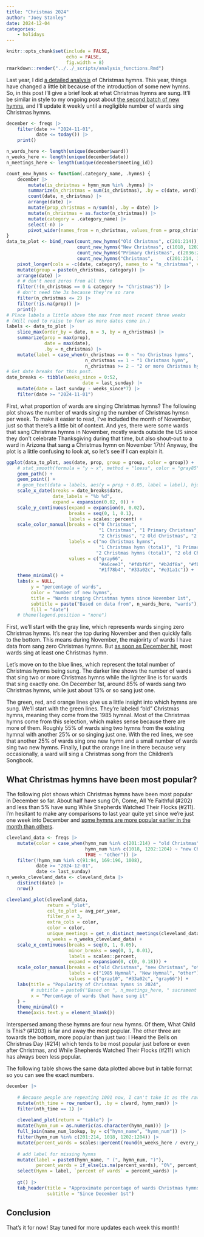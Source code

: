 ```yaml
---
title: "Christmas 2024"
author: "Joey Stanley"
date: 2024-12-04
categories:
    - holidays
---
```


```r
knitr::opts_chunk$set(include = FALSE,
                      echo = FALSE,
                      fig.width = 8)
rmarkdown::render("../../_scripts/analysis_functions.Rmd")
```

Last year, I did [a detailed analysis](/posts/christmas) of Christmas hymns. This year, things have changed a little bit because of the introduction of some new hymns. So, in this post I'll give a brief look at what Christmas hymns are sung. It'll be similar in style to my ongoing post about [the second batch of new hymns](/posts/new_hymns_batch2), and I'll update it weekly until a negligible number of wards sing Christmas hymns. 

```r
december <- freqs |> 
    filter(date >= "2024-11-01",
           date <= today()) |> 
    print()

n_wards_here <- length(unique(december$ward))
n_weeks_here <- length(unique(december$date))
n_meetings_here <- length(unique(december$meeting_id))
```



```r
count_new_hymns <- function(.category_name, .hymns) {
    december |> 
        mutate(is_christmas = hymn_num %in% .hymns) |>
        summarize(n_christmas = sum(is_christmas), .by = c(date, ward)) |>
        count(date, n_christmas) |>
        arrange(date) |>
        mutate(prop_christmas = n/sum(n), .by = date) |>
        mutate(n_christmas = as.factor(n_christmas)) |>
        mutate(category = .category_name) |>
        select(-n) |>
        pivot_wider(names_from = n_christmas, values_from = prop_christmas)
}
data_to_plot <- bind_rows(count_new_hymns("Old Christmas", c(201:214)), 
                          count_new_hymns("New Christmas", c(1018, 1202:1204)), 
                          count_new_hymns("Primary Christmas", c(2036:2054)),
                          count_new_hymns("Christmas",     c(201:214, 1018, 1202:1204))) |> 
    pivot_longer(cols = -c(date, category), names_to = "n_christmas", values_to = "prop") |>
    mutate(group = paste(n_christmas, category)) |>
    arrange(date) |>
    # # don't need zeros from all three
    filter(!(n_christmas == 0 & category != "Christmas")) |>
    # don't need the 3s because they're so rare
    filter(n_christmas <= 2) |>
    filter(!is.na(prop)) |>
    print()
# Place labels a little above the max from most recent three weeks
# (Will need to raise to four as more dates come in.)
labels <- data_to_plot |> 
    slice_max(order_by = date, n = 3, by = n_christmas) |> 
    summarize(prop = max(prop), 
              date = max(date),
              .by = n_christmas) |> 
    mutate(label = case_when(n_christmas == 0 ~ "no Christmas hymns",
                             n_christmas == 1 ~ "1 Christmas hymn",
                             n_christmas >= 2 ~ "2 or more Christmas hymns"))
# Get date breaks for this post.
date_breaks <- tibble(weeks_since = 0:52,
                            date = last_sunday) |> 
    mutate(date = last_sunday - weeks_since*7) |> 
    filter(date >= "2024-11-01")
```

First, what proportion of wards are singing Christmas hymns? The following plot shows the number of wards singing the number of Christmas hymsn per week. To make it easier to read, I've included the month of November, just so that there's a little bit of context. And yes, there were some wards that sang Christmas hymns in November, mostly wards outside the US since they don't celebrate Thanksgiving during that time, but also shout-out to a ward in Arizona that sang a Christmas hymn on November 17th! Anyway, the plot is a little confusing to look at, so let's see if I can explain it. 

<!--For now, I won't show a plot because it's only been one week, but I can summarize it in bullet points instead:

* 96.4% of wards sang at least one Christmas hymn.
* 12.5% of wards sang just one Christmas hymn.
* 83.5% of wards sang two or more Christmas hymns. (There was one ward that did three---yes, even on Fast Sunday---because they sang two closing hymns, both of which were Christmas. I've never seen that before!)
* 22.7% of wards sang one of the new hymns. The most common was <hymn>What Child Is This? (#1203)</hymn> by a fair margin, though see the figure below for some more detail. 
-->




```r
ggplot(data_to_plot, aes(date, prop, group = group, color = group)) +
    # stat_smooth(formula = "y ~ x", method = "loess", color = "gray85", alpha = 0.25) +
    geom_path() +
    geom_point() +
    # geom_text(data = labels, aes(y = prop + 0.05, label = label), hjust = 1) +
    scale_x_date(breaks = date_breaks$date,
                 date_labels = "%b %d",
                 expand = expansion(0.02, 0)) +
    scale_y_continuous(expand = expansion(0, 0.02),
                       breaks = seq(0, 1, 0.1),
                       labels = scales::percent) +
    scale_color_manual(breaks = c("0 Christmas",
                                  "1 Christmas", "1 Primary Christmas", "1 Old Christmas", "1 New Christmas",
                                  "2 Christmas", "2 Old Christmas", "2 New Christmas"),
                       labels = c("no Christmas hymns",
                                  "1 Christmas hymn (total)", "1 Primary Christmas", "1 old Christmas hymn", "1 new Christmas hymn",
                                 "2 Christmas hymns (total)", "2 old Christmas hymns","2 new Christmas hymns"),
                       values = c("gray66", 
                                  "#a6cee3", "#fdbf6f", "#b2df8a", "#fb9a99",
                                  "#1f78b4", "#33a02c", "#e31a1c")) +
    theme_minimal() +
    labs(x = NULL,
         y = "percentage of wards",
         color = "number of new hymns",
         title = "Wards singing Christmas hymns since November 1st",
         subtitle = paste("Based on data from", n_wards_here, "wards"),
         fill = "date")
    # theme(legend.position = "none")
```


First, we'll start with the gray line, which represents wards singing zero Christmas hymns. It's near the top during November and then quickly falls to the bottom. This means during November, the majorirty of wards I have data from sang zero Christmas hymns. But [as soon as December hit](/posts/Christmas), most wards sing at least one Christmas hymn. 

Let's move on to the blue lines, which represent the total number of Christmas hymns being sung. The darker line shows the number of wards that sing two or more Christmas hymns while the lighter line is for wards that sing exactly one. On December 1st, around 85% of wards sang two Christmas hymns, while just about 13% or so sang just one. 

The green, red, and orange lines give us a little insight into which hymns are sung. We'll start with the green lines. They're labeled "old" Christmas hymns, meaning they come from the 1985 hymnal. Most of the Christmas hymns come from this selection, which makes sense because there are more of them. Roughly 55% of wards sing two hymns from the existing hymnal with another 25% or so singing just one. With the red lines, we see that another 25% of wards sing one new hymn and a small number of wards sing two new hymns. Finally, I put the orange line in there because very occasionally, a ward will sing a Christmas song from the Children's Songbook. 


## What Christmas hymns have been most popular?

The following plot shows which Christmas hymns have been most popular in December so far. About half have sung <hymn>Oh, Come, All Ye Faithful (#202)</hymn> and less than 5% have sung <hymn>While Shepherds Watched Their Flocks (#211)</hymn>. I'm hesitant to make any comparisons to last year quite yet since we're just one week into December and [some hymns are more popular earlier in the month than others](/posts/christmas/#trends-within-december). 

```r
cleveland_data <- freqs |> 
    mutate(color = case_when(hymn_num %in% c(201:214) ~ "old Christmas",
                             hymn_num %in% c(1018, 1202:1204) ~ "new Christmas",
                             TRUE ~ "other")) |> 
    filter(!hymn_num %in% c(91:94, 169:196, 1008),
           date >= "2024-12-01", 
           date <= last_sunday)
n_weeks_cleveland_data <- cleveland_data |> 
    distinct(date) |> 
    nrow()

cleveland_plot(cleveland_data, 
               return = "plot", 
               col_to_plot = avg_per_year,
               filter_n = 3,
               extra_cols = color,
               color = color,
               unique_meetings = get_n_distinct_meetings(cleveland_data),
               n_weeks = n_weeks_cleveland_data) + 
    scale_x_continuous(breaks = seq(0, 1, 0.05),
                       minor_breaks = seq(0, 1, 0.01),
                       labels = scales::percent,
                       expand = expansion(0, c(0, 0.18))) +
    scale_color_manual(breaks = c("old Christmas", "new Christmas", "other"),
                       labels = c("1985 Hymnal", "New Hymnal", "other"),
                       values = c("gray10", "#33a02c", "gray66")) + 
    labs(title = "Popularity of Christmas hymns in 2024",
         # subtitle = paste0("Based on ", n_meetings_here, " sacrament meetings from ", n_wards_here, " wards")) +
         x = "Percentage of wards that have sung it"
    ) + 
    theme_minimal() +
    theme(axis.text.y = element_blank())
```


Interspersed among these hymns are four new hymns. Of them, <hymn>What Child Is This? (#1203)</hymn> is far and away the most popular. The other three are towards the bottom, more popular than just two: <hymn>I Heard the Bells on Christmas Day (#214)</hymn> which tends to be most popular just before or even after Christmas, and <hymn>While Shepherds Watched Their Flocks (#211)</hymn> which has always been less popular.

The following table shows the same data plotted above but in table format so you can see the exact numbers.

```r
december |> 
    
    # Because people are repeating 1001 now, I can't take it as the raw frequency. I'll have to remove duplicates.
    mutate(nth_time = row_number(), .by = c(ward, hymn_num)) |> 
    filter(nth_time == 1) |> 
    
    cleveland_plot(return = "table") |> 
    mutate(hymn_num = as.numeric(as.character(hymn_num))) |> 
    full_join(name_num_lookup, by = c("hymn_name", "hymn_num")) |> 
    filter(hymn_num %in% c(201:214, 1018, 1202:1204)) |> 
    mutate(percent_wards = scales::percent(round(n_weeks_here / every_x_weeks, 3))) |> 
    
    # add label for missing hymns
    mutate(label = paste0(hymn_name, " (", hymn_num, ")"),
           percent_wards = if_else(is.na(percent_wards), "0%", percent_wards)) |> 
    select(Hymn = label, `percent of wards` = percent_wards) |> 
    
    gt() |> 
    tab_header(title = "Approximate percentage of wards Christmas hymns have been sung in",
               subtitle = "Since December 1st")
```


## Conclusion

That's it for now! Stay tuned for more updates each week this month!